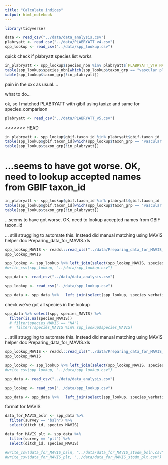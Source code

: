 ```yaml
---
title: "Calculate indices"
output: html_notebook
---
```



```r
library(tidyverse)
```



```r
data <- read_csv("../data/data_analysis.csv")
plabryatt <- read_csv("../data/PLABRYATT_v4.csv")
spp_lookup <- read_csv("../data/spp_lookup.csv")
```

quick check if plabryatt species list works
```r
in_plabryatt <- spp_lookup$species_nbn %in% plabryatt$`PLABRYATT_VTA NAME`
table(spp_lookup$species_nbn[which(spp_lookup$taxon_grp == "vascular plant")] %in% plabryatt$`PLABRYATT_VTA NAME`)
table(spp_lookup$taxon_grp[!in_plabryatt])
```

pain in the xxx as usual....


what to do...

ok, so I matched PLABRYATT with gibif using taxize and same for species_comparison


```r
plabryatt <- read_csv("../data/PLABRYATT_v5.csv")
```
<<<<<<< HEAD

```r
in_plabryatt <- spp_lookup$gbif.taxon_id %in% plabryatt$gbif.taxon_id
table(spp_lookup$gbif.taxon_id[which(spp_lookup$taxon_grp == "vascular plant")] %in% plabryatt$gbif.taxon_id)
table(spp_lookup$taxon_grp[!in_plabryatt])
```

...seems to have got worse.  OK, need to lookup accepted names from GBIF taxon_id
=======

```r
in_plabryatt <- spp_lookup$gbif.taxon_id %in% plabryatt$gbif.taxon_id
table(spp_lookup$gbif.taxon_id[which(spp_lookup$taxon_grp == "vascular plant")] %in% plabryatt$gbif.taxon_id)
table(spp_lookup$taxon_grp[!in_plabryatt])
```

...seems to have got worse.  OK, need to lookup accepted names from GBIF taxon_id



... still struggling to automate this.  Instead did manual matching using MAVIS helper doc Preparing_data_for_MAVIS.xls

```r
spp_lookup_MAVIS <- readxl::read_xls("../data/Preparing_data_for_MAVIS_stodmarsh.xls", sheet = 1)
spp_lookup_MAVIS

```

```r
spp_lookup <- spp_lookup %>% left_join(select(spp_lookup_MAVIS, species_verbatim, species_MAVIS))
#write_csv(spp_lookup, "../data/spp_lookup.csv")
```

```r
spp_data <- read_csv("../data/data_analysis.csv")
```

```r
spp_lookup <- read_csv("../data/spp_lookup.csv")
```

```r
spp_data <- spp_data %>%   left_join(select(spp_lookup, species_verbatim, species_MAVIS), by = c("spp" = "species_verbatim"))

```

check we've got all species in the lookup
```r
spp_data %>% select(spp, species_MAVIS) %>% 
  filter(is.na(species_MAVIS))
  # filter(species_MAVIS == "NA")
  #  filter(!species_MAVIS %in% spp_lookup$species_MAVIS)
```

... still struggling to automate this.  Instead did manual matching using MAVIS helper doc Preparing_data_for_MAVIS.xls

```r
spp_lookup_MAVIS <- readxl::read_xls("../data/Preparing_data_for_MAVIS_stodmarsh.xls", sheet = 1)
spp_lookup_MAVIS
```

```r
spp_lookup <- spp_lookup %>% left_join(select(spp_lookup_MAVIS, species_verbatim, species_MAVIS))
#write_csv(spp_lookup, "../data/spp_lookup.csv")
```

```r
spp_data <- read_csv("../data/data_analysis.csv")
```

```r
spp_lookup <- read_csv("../data/spp_lookup.csv")
```

```r
spp_data <- spp_data %>%   left_join(select(spp_lookup, species_verbatim, species_MAVIS), by = c("spp" = "species_verbatim"))

```

format for MAVIS
```r
data_for_MAVIS_bsln <- spp_data %>% 
  filter(survey == "bsln") %>% 
  select(ditch_id, species_MAVIS)

data_for_MAVIS_plt <- spp_data %>% 
  filter(survey == "plt") %>% 
  select(ditch_id, species_MAVIS)

#write_csv(data_for_MAVIS_bsln, "../data/data_for_MAVIS_stodm_bsln.csv")
#write_csv(data_for_MAVIS_plt, "../data/data_for_MAVIS_stodm_plt.csv")
```




